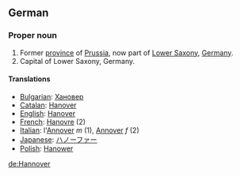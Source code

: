 ==German==

===Proper noun===

#Former [[province]] of [[Prussia]], now part of [[Lower Saxony]], [[Germany]].
#Capital of Lower Saxony, Germany.

====Translations====
*[[Bulgarian]]: [[Хановер]]
*[[Catalan]]: [[Hanover]]
*[[English]]: [[Hanover]]
*[[French]]: [[Hanovre]] (2)
*[[Italian]]: l'[[Annover]] ''m'' (1), [[Annover]] ''f'' (2)
*[[Japanese]]: [[ハノーファー]]
*[[Polish]]: [[Hanower]]

[[de:Hannover]]